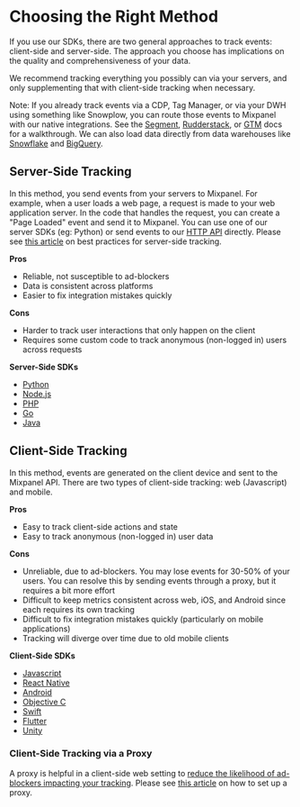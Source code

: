 # Choosing the Right Method

If you use our SDKs, there are two general approaches to track events: client-side and server-side. The approach you choose has implications on the quality and comprehensiveness of your data.

We recommend tracking everything you possibly can via your servers, and only supplementing that with client-side tracking when necessary.

Note: If you already track events via a CDP, Tag Manager, or via your DWH using something like Snowplow, you can route those events to Mixpanel with our native integrations. See the [Segment](https://segment.com/docs/connections/destinations/catalog/actions-mixpanel/), [Rudderstack](https://rudderstack.com/integration/mixpanel/), or [GTM](https://github.com/mixpanel/mixpanel-gtm-template#readme) docs for a walkthrough. We can also load data directly from data warehouses like [Snowflake](/docs/data-pipelines/integrations/snowflake) and [BigQuery](/docs/data-pipelines/integrations/bigquery).


## Server-Side Tracking

In this method, you send events from your servers to Mixpanel. For example, when a user loads a web page, a request is made to your web application server. In the code that handles the request, you can create a "Page Loaded" event and send it to Mixpanel. You can use one of our server SDKs (eg: Python) or send events to our [HTTP API](https://developer.mixpanel.com/reference/track-event) directly. Please see [this article](/docs/best-practices/server-side-best-practices) on best practices for server-side tracking.

**Pros**

- Reliable, not susceptible to ad-blockers
- Data is consistent across platforms
- Easier to fix integration mistakes quickly

**Cons**

- Harder to track user interactions that only happen on the client
- Requires some custom code to track anonymous (non-logged in) users across requests

**Server-Side SDKs**

- [Python](sdks/python)
- [Node.js](sdks/nodejs)
- [PHP](sdks/php)
- [Go](sdks/go)
- [Java](sdks/java)

## Client-Side Tracking

In this method, events are generated on the client device and sent to the Mixpanel API. There are two types of client-side tracking: web (Javascript) and mobile.

**Pros**

- Easy to track client-side actions and state
- Easy to track anonymous (non-logged in) user data

**Cons**

- Unreliable, due to ad-blockers. You may lose events for 30-50% of your users. You can resolve this by sending events through a proxy, but it requires a bit more effort
- Difficult to keep metrics consistent across web, iOS, and Android since each requires its own tracking
- Difficult to fix integration mistakes quickly (particularly on mobile applications)
- Tracking will diverge over time due to old mobile clients

**Client-Side SDKs**

- [Javascript](sdks/javascript)
- [React Native](sdks/react-native)
- [Android](sdks/android)
- [Objective C](sdks/ios)
- [Swift](sdks/swift)
- [Flutter](sdks/flutter)
- [Unity](sdks/unity)

### Client-Side Tracking via a Proxy
A proxy is helpful in a client-side web setting to [reduce the likelihood of ad-blockers impacting your tracking](https://www.youtube.com/watch?v=8Pv6tmRfqr8). Please see [this article](sdks/javascript#tracking-via-proxy) on how to set up a proxy.
